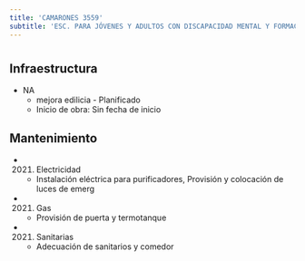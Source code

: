 ```yaml
---
title: 'CAMARONES 3559'
subtitle: 'ESC. PARA JÓVENES Y ADULTOS CON DISCAPACIDAD MENTAL Y FORMACIÓN INTEGRAL N° 16 DRA. C TOBAR GARCÍA'
---
```


#
## Infraestructura

* NA 
    + mejora edilicia - Planificado 
    + Inicio de obra: Sin fecha de inicio 






## Mantenimiento

*  (2021) Electricidad 
    + Instalación eléctrica para purificadores, Provisión y colocación de luces de emerg

*  (2021) Gas 
    + Provisión de puerta y termotanque

*  (2021) Sanitarias 
    + Adecuación de sanitarios y comedor



